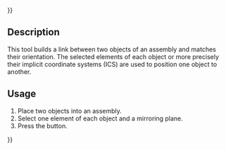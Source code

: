 {{UnfinishedDocu{{#translation:}}}}
<languages/>

{{Docnav
|[[Assembly3_ConstraintPointPlaneDistance|Point plane distance]]
|[[Assembly3_ConstraintMore|More]]
|[[Assembly3_Workbench|Assembly3]]
|IconL=Assembly_ConstraintPointLineDistance.svg
|IconR=Assembly_ConstraintMore.svg
|IconC=Assembly3_workbench_icon.svg
}}

{{GuiCommand
|Name=Assembly3 ConstraintSymmetric
|Icon=Assembly_ConstraintSymmetric.svg
|Workbenches=[[Assembly3_Workbench|Assembly3]]
}}

== Description ==

This tool builds a link between two objects of an assembly and matches their orientation. The selected elements of each object or more precisely their implicit coordinate systems (ICS) are used to position one object to another.

== Usage == 

# Place two objects into an assembly.
# Select one element of each object and a mirroring plane.
# Press the {{Button|[[Image:Assembly_ConstraintSymmetric.svg|16px]] [[Assembly3_ConstraintSymmetric|Symmetric]]}} button.


{{Docnav
|[[Assembly3_ConstraintPointPlaneDistance|Point plane distance]]
|[[Assembly3_ConstraintMore|More]]
|[[Assembly3_Workbench|Assembly3]]
|IconL=Assembly_ConstraintPointLineDistance.svg
|IconR=Assembly_ConstraintMore.svg
|IconC=Assembly3_workbench_icon.svg
}}

{{Userdocnavi{{#translation:}}}}